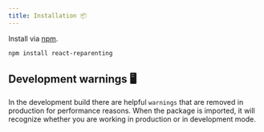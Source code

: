 ```yaml
---
title: Installation 📦
---
```


Install via [npm](https://www.npmjs.com/).

```bash
npm install react-reparenting
```

## Development warnings 🖥️

In the development build there are helpful `warnings` that are removed in production for performance reasons. When the package is imported, it will recognize whether you are working in production or in development mode.
